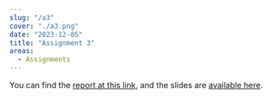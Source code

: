 ```yaml
---
slug: "/a3"
cover: "./a3.png"
date: "2023-12-05"
title: "Assignment 3"
areas:
  - Assignments
---
```


You can find the [report at this link](../Team-Torrent-A3.pdf), and the slides are [available here](../Team-Torrent-Pres-3.pdf).